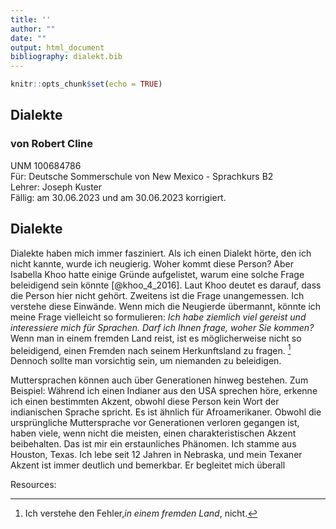 ```yaml
---
title: ''
author: ""
date: ""
output: html_document
bibliography: dialekt.bib
---
```


```r
knitr::opts_chunk$set(echo = TRUE)
```


## Dialekte
### von Robert Cline
UNM 100684786  
F&uuml;r:  Deutsche Sommerschule von New Mexico - Sprachkurs B2    
Lehrer:  Joseph Kuster  
F&auml;llig: am 30.06.2023 und am 30.06.2023 korrigiert.


## Dialekte

Dialekte haben mich immer fasziniert. Als ich einen Dialekt hörte, den ich nicht kannte, wurde ich neugierig. Woher kommt diese Person? Aber Isabella Khoo hatte einige Gründe aufgelistet, warum eine solche Frage beleidigend sein könnte [@khoo_4_2016].  Laut Khoo deutet es darauf, dass die Person hier nicht gehört. Zweitens ist die Frage unangemessen.  Ich verstehe diese Einwände. Wenn mich die Neugierde übermannt, könnte ich meine Frage vielleicht so formulieren: *Ich habe ziemlich viel gereist und interessiere mich für Sprachen. Darf ich Ihnen frage, woher Sie kommen?*  Wenn man in einem fremden Land reist, ist es möglicherweise nicht so beleidigend, einen Fremden nach seinem Herkunftsland zu fragen. ^[Ich verstehe den Fehler,*in einem fremden Land*, nicht.] Dennoch sollte man vorsichtig sein, um niemanden zu beleidigen.

Muttersprachen können auch über Generationen hinweg bestehen. Zum Beispiel: Während ich einen Indianer aus den USA sprechen höre, erkenne ich einen bestimmten Akzent, obwohl diese Person kein Wort der indianischen Sprache spricht.  Es ist ähnlich für Afroamerikaner.  Obwohl die ursprüngliche Muttersprache vor Generationen verloren gegangen ist, haben viele, wenn nicht die meisten, einen charakteristischen Akzent beibehalten.  Das ist mir ein erstaunliches Phänomen. Ich stamme aus Houston, Texas. Ich lebe seit 12 Jahren in Nebraska, und mein Texaner Akzent ist immer deutlich und bemerkbar. Er begleitet mich überall

Resources:  

